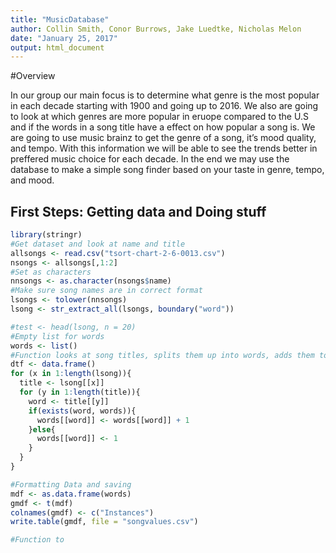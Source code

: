 ---
title: "MusicDatabase"
author: Collin Smith, Conor Burrows, Jake Luedtke, Nicholas Melon
date: "January 25, 2017"
output: html_document
---
#Overview
  
In our group our main focus is to determine what genre is the most popular in each decade starting with 1900 and going up to 2016. We also are going to look at which genres are more popular in eruope compared to the U.S and if the words in a song title have a effect on how popular a song is. We are going to use music brainz to get the genre of a song, it's mood quality, and tempo. With this information we will be able to see the trends better in preffered music choice for each decade. In the end we may use the database to make a simple song finder based on your taste in genre, tempo, and mood.

## First Steps: Getting data and Doing stuff

```{r}
library(stringr)
#Get dataset and look at name and title
allsongs <- read.csv("tsort-chart-2-6-0013.csv")
nsongs <- allsongs[,1:2]
#Set as characters
nnsongs <- as.character(nsongs$name)
#Make sure song names are in correct format
lsongs <- tolower(nnsongs)
lsong <- str_extract_all(lsongs, boundary("word"))

#test <- head(lsong, n = 20)
#Empty list for words
words <- list()
#Function looks at song titles, splits them up into words, adds them to a list and keeps track of number 
dtf <- data.frame()
for (x in 1:length(lsong)){
  title <- lsong[[x]]
  for (y in 1:length(title)){
    word <- title[[y]]
    if(exists(word, words)){
      words[[word]] <- words[[word]] + 1
    }else{
      words[[word]] <- 1
    }
  }
}

#Formatting Data and saving
mdf <- as.data.frame(words)
gmdf <- t(mdf)
colnames(gmdf) <- c("Instances")
write.table(gmdf, file = "songvalues.csv")

#Function to 
```

